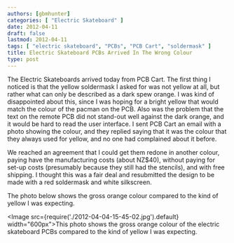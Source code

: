 ```yaml
---
authors: [gbmhunter]
categories: [ "Electric Skateboard" ]
date: 2012-04-11
draft: false
lastmod: 2012-04-11
tags: [ "electric skateboard", "PCBs", "PCB Cart", "soldermask" ]
title: Electric Skateboard PCBs Arrived In The Wrong Colour
type: post
---
```


The Electric Skateboards arrived today from PCB Cart. The first thing I noticed is that the yellow soldermask I asked for was not yellow at all, but rather what can only be described as a dark spew orange. I was kind of disappointed about this, since I was hoping for a bright yellow that would match the colour of the pacman on the PCB. Also was the problem that the text on the remote PCB did not stand-out well against the dark orange, and it would be hard to read the user interface. I sent PCB Cart an email with a photo showing the colour, and they replied saying that it was the colour that they always used for yellow, and no one had complained about it before.

We reached an agreement that I could get them redone in another colour, paying have the manufacturing costs (about NZ$40), without paying for set-up costs (presumably because they still had the stencils), and with free shipping. I thought this was a fair deal and resubmitted the design to be made with a red soldermask and white silkscreen.

The photo below shows the gross orange colour compared to the kind of yellow I was expecting.

<Image src={require('./2012-04-04-15-45-02.jpg').default} width="600px">This photo shows the gross orange colour of the electric skateboard PCBs compared to the kind of yellow I was expecting.</Image>